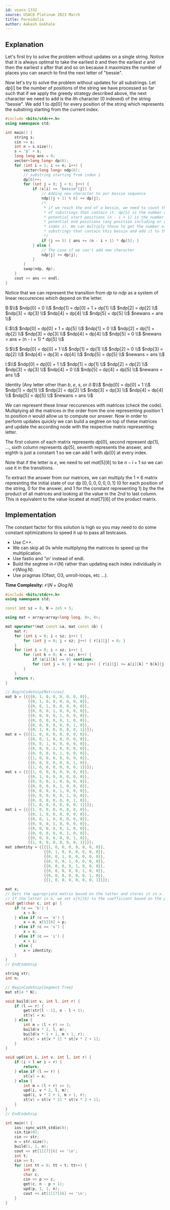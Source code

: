 ```yaml
---
id: usaco-1332
source: USACO Platinum 2023 March
title: Pareidolia
author: Aakash Gokhale
---
```


## Explanation

Let's first try to solve the problem without updates on a single string.
Notice that it is always optimal to take the earliest $b$ and then the earliest $e$ and then the earliest $s$ after that and so on because it maximizes the number of places you can search to find the next letter of "bessie".

Now let's try to solve the problem without updates for all substrings.
Let $dp[i]$ be the number of positions of the string we have processed so far such that if we apply the greedy strategy described above, the next character we need to add is the $i$th character ($0$ indexed) of the string "bessie". We add $1$ to $dp[0]$ for every position of the string which represents the substring starting from the current index.

<LanguageSection>
<CPPSection>

```cpp
#include <bits/stdc++.h>
using namespace std;

int main() {
	string s;
	cin >> s;
	int n = s.size();
	s = '$' + s;
	long long ans = 0;
	vector<long long> dp(6);
	for (int i = 1; i <= n; i++) {
		vector<long long> ndp(6);
		// substring starting from index i
		dp[0]++;
		for (int j = 0; j < 6; j++) {
			if (s[i] == "bessie"[j]) {
				// Adding new character to our bessie sequence
				ndp[(j + 1) % 6] += dp[j];
				/*
				 * if we reach the end of a bessie, we need to count the number
				 * of substrings that contain it. dp[5] is the number of
				 * potential start positions (n - i + 1) is the number of
				 * potential end positions (any position including or after
				 * index i). We can multiply those to get the number of
				 * substrings that contain this bessie and add it to the answer.
				 */
				if (j == 5) { ans += (n - i + 1) * dp[5]; }
			} else {
				// The case if we can't add new character
				ndp[j] += dp[j];
			}
		}
		swap(ndp, dp);
	}
	cout << ans << endl;
}
```

</CPPSection>
</LanguageSection>

Notice that we can represent the transition from $dp$ to $ndp$ as a system of linear reccurences which depend on the letter.

B:$\\$
$ndp[0] = 0 \\$
$ndp[1] = dp[0] + 1 + dp[1] \\$
$ndp[2] = dp[2] \\$
$ndp[3] = dp[3] \\$
$ndp[4] = dp[4] \\$
$ndp[5] = dp[5] \\$
$newans = ans \\$

E:$\\$
$ndp[0] = dp[0] + 1 + dp[5] \\$
$ndp[1] = 0 \\$
$ndp[2] = dp[1] + dp[2] \\$
$ndp[3] = dp[3] \\$
$ndp[4] = dp[4] \\$
$ndp[5] = 0 \\$
$newans = ans + (n - i + 1) * dp[5] \\$

S:$\\$
$ndp[0] = dp[0] + 1 \\$
$ndp[1] = dp[1] \\$
$ndp[2] = 0 \\$
$ndp[3] = dp[2] \\$
$ndp[4] = dp[3] + dp[4] \\$
$ndp[5] = dp[5] \\$
$newans = ans \\$

I:$\\$
$ndp[0] = dp[0] + 1 \\$
$ndp[1] = dp[1] \\$
$ndp[2] = dp[2] \\$
$ndp[3] = dp[3] \\$
$ndp[4] = 0 \\$
$ndp[5] = dp[4] + dp[5] \\$
$newans = ans \\$

Identity (Any letter other than $b$, $e$, $s$, or $i$):$\\$
$ndp[0] = dp[0] + 1 \\$
$ndp[1] = dp[1] \\$
$ndp[2] = dp[2] \\$
$ndp[3] = dp[3] \\$
$ndp[4] = dp[4] \\$
$ndp[5] = dp[5] \\$
$newans = ans \\$

We can represent these linear reccurences with matrices (check the code). Multiplying all the matrices in the order from the one representing position $1$ to position $n$ would allow us to compute our answer. Now in order to perform updates quickly we can build a segtree on top of these matrices and update the according node with the respective matrix representing letter.

The first column of each matrix represents $dp[0]$, second represent $dp[1]$, ..., sixth column represents $dp[5]$, seventh represents the answer, and eighth is just a constant $1$ so we can add $1$ with $dp[0]$ at every index.

Note that if the letter is $e$, we need to set $mat[5][6]$ to be $n - i + 1$ so we can use it in the transitions.

To extract the answer from our matrices, we can multiply the $1 \times 6$ matrix represnting the initial state of our dp $[0, 0, 0, 0, 0, 0, 1]$ ($0$ for each position of the string, $0$ for the answer, and $1$ for the constant representing $1$) by the the product of all matrices and looking at the value in the $2$nd to last column. This is equivalent to the value located at $mat[7][6]$ of the product matrix.

## Implementation

The constant factor for this solution is high so you may need to do some constant optimizations to speed it up to pass all testcases.
 - Use C++.
 - We can skip all $0$s while multiplying the matrices to speed up the multiplication.
 - Use fastio and '\n' instead of endl.
 - Build the segtree in $\mathcal{O}(N)$ rather than updating each index individually in $\mathcal{O}(N \log N)$.
 - Use pragmas (Ofast, O3, unroll-loops, etc ...).

**Time Complexity:** $\mathcal{O}(N + Q \log N)$

<LanguageSection>
<CPPSection>

```cpp
#include <bits/stdc++.h>
using namespace std;

const int sz = 8, N = 2e5 + 5;

using mat = array<array<long long, 8>, 8>;

mat operator*(mat const &a, mat const &b) {
	mat r;
	for (int i = 0; i < sz; i++) {
		for (int j = 0; j < sz; j++) { r[i][j] = 0; }
	}
	for (int i = 0; i < sz; i++) {
		for (int k = 0; k < sz; k++) {
			if (a[i][k] == 0) continue;
			for (int j = 0; j < sz; j++) { r[i][j] += a[i][k] * b[k][j]; }
		}
	}
	return r;
}

// BeginCodeSnip{Matrices}
mat b = {{{{0, 1, 0, 0, 0, 0, 0, 0}},
          {{0, 1, 0, 0, 0, 0, 0, 0}},
          {{0, 0, 1, 0, 0, 0, 0, 0}},
          {{0, 0, 0, 1, 0, 0, 0, 0}},
          {{0, 0, 0, 0, 1, 0, 0, 0}},
          {{0, 0, 0, 0, 0, 1, 0, 0}},
          {{0, 0, 0, 0, 0, 0, 1, 0}},
          {{0, 1, 0, 0, 0, 0, 0, 1}}}};
mat e = {{{{1, 0, 0, 0, 0, 0, 0, 0}},
          {{0, 0, 1, 0, 0, 0, 0, 0}},
          {{0, 0, 1, 0, 0, 0, 0, 0}},
          {{0, 0, 0, 1, 0, 0, 0, 0}},
          {{0, 0, 0, 0, 1, 0, 0, 0}},
          {{1, 0, 0, 0, 0, 0, 0, 0}},
          {{0, 0, 0, 0, 0, 0, 1, 0}},
          {{1, 0, 0, 0, 0, 0, 0, 1}}}};
mat s = {{{{1, 0, 0, 0, 0, 0, 0, 0}},
          {{0, 1, 0, 0, 0, 0, 0, 0}},
          {{0, 0, 0, 1, 0, 0, 0, 0}},
          {{0, 0, 0, 0, 1, 0, 0, 0}},
          {{0, 0, 0, 0, 1, 0, 0, 0}},
          {{0, 0, 0, 0, 0, 1, 0, 0}},
          {{0, 0, 0, 0, 0, 0, 1, 0}},
          {{1, 0, 0, 0, 0, 0, 0, 1}}}};
mat i = {{{{1, 0, 0, 0, 0, 0, 0, 0}},
          {{0, 1, 0, 0, 0, 0, 0, 0}},
          {{0, 0, 1, 0, 0, 0, 0, 0}},
          {{0, 0, 0, 1, 0, 0, 0, 0}},
          {{0, 0, 0, 0, 0, 1, 0, 0}},
          {{0, 0, 0, 0, 0, 1, 0, 0}},
          {{0, 0, 0, 0, 0, 0, 1, 0}},
          {{1, 0, 0, 0, 0, 0, 0, 1}}}};
mat identity = {{{{1, 0, 0, 0, 0, 0, 0, 0}},
                 {{0, 1, 0, 0, 0, 0, 0, 0}},
                 {{0, 0, 1, 0, 0, 0, 0, 0}},
                 {{0, 0, 0, 1, 0, 0, 0, 0}},
                 {{0, 0, 0, 0, 1, 0, 0, 0}},
                 {{0, 0, 0, 0, 0, 1, 0, 0}},
                 {{0, 0, 0, 0, 0, 0, 1, 0}},
                 {{1, 0, 0, 0, 0, 0, 0, 1}}}};

mat x;
// Gets the appropriate matrix based on the letter and stores it in x.
// If the letter is e, we set x[5][6] to the coefficient based on the position.
void get(char c, int p) {
	if (c == 'b') {
		x = b;
	} else if (c == 'e') {
		x = e, x[5][6] = p;
	} else if (c == 's') {
		x = s;
	} else if (c == 'i') {
		x = i;
	} else {
		x = identity;
	}
}
// EndCodeSnip

string str;
int n;

// BeginCodeSnip{Segment Tree}
mat st[4 * N];

void build(int v, int l, int r) {
	if (l == r) {
		get(str[l - 1], n - l + 1);
		st[v] = x;
	} else {
		int m = (l + r) >> 1;
		build(v * 2, l, m);
		build(v * 2 + 1, m + 1, r);
		st[v] = st[v * 2] * st[v * 2 + 1];
	}
}

void upd(int i, int v, int l, int r) {
	if (i < l or i > r) {
		return;
	} else if (l == r) {
		st[v] = x;
	} else {
		int m = (l + r) >> 1;
		upd(i, v * 2, l, m);
		upd(i, v * 2 + 1, m + 1, r);
		st[v] = st[v * 2] * st[v * 2 + 1];
	}
}
// EndCodeSnip

int main() {
	ios::sync_with_stdio(0);
	cin.tie(0);
	cin >> str;
	n = str.size();
	build(1, 1, n);
	cout << st[1][7][6] << '\n';
	int t;
	cin >> t;
	for (int tt = 0; tt < t; tt++) {
		int p;
		char c;
		cin >> p >> c;
		get(c, n - p + 1);
		upd(p, 1, 1, n);
		cout << st[1][7][6] << '\n';
	}
}
```

</CPPSection>
</LanguageSection>

